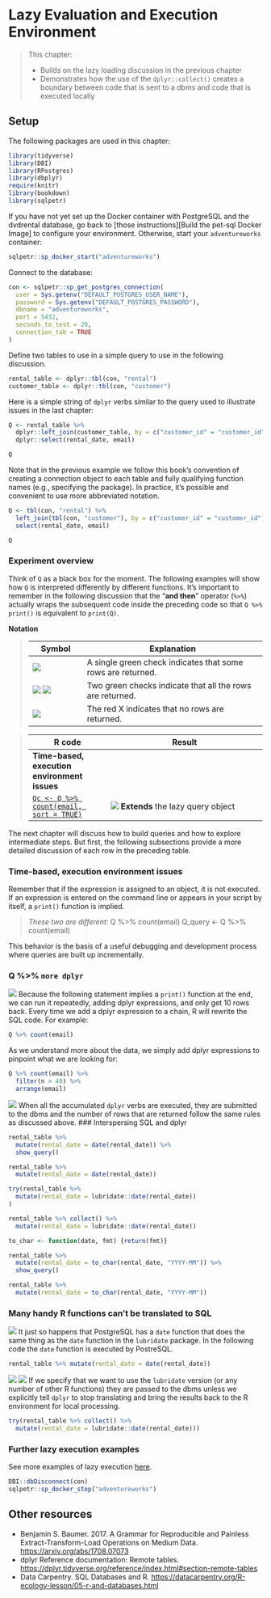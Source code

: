 # Lazy Evaluation and Execution Environment {#chapter_lazy-evaluation-and-timing}

> This chapter:
> 
> * Builds on the lazy loading discussion in the previous chapter
> * Demonstrates how the use of the `dplyr::collect()` creates a boundary between code that is sent to a dbms and code that is executed locally

## Setup

The following packages are used in this chapter:
```r
library(tidyverse)
library(DBI)
library(RPostgres)
library(dbplyr)
require(knitr)
library(bookdown)
library(sqlpetr)
```
If you have not yet set up the Docker container with PostgreSQL and the dvdrental database, go back to [those instructions][Build the pet-sql Docker Image] to configure your environment. Otherwise, start your `adventureworks` container:
```r
sqlpetr::sp_docker_start("adventureworks")
```
Connect to the database:
```r
con <- sqlpetr::sp_get_postgres_connection(
  user = Sys.getenv("DEFAULT_POSTGRES_USER_NAME"),
  password = Sys.getenv("DEFAULT_POSTGRES_PASSWORD"),
  dbname = "adventureworks",
  port = 5432, 
  seconds_to_test = 20, 
  connection_tab = TRUE
)
```
Define two tables to use in a simple query to use in the following discussion.
```r
rental_table <- dplyr::tbl(con, "rental")
customer_table <- dplyr::tbl(con, "customer")
```

Here is a simple string of `dplyr` verbs similar to the query used to illustrate issues in the last chapter:

```r
Q <- rental_table %>%
  dplyr::left_join(customer_table, by = c("customer_id" = "customer_id")) %>%
  dplyr::select(rental_date, email)

Q
```
Note that in the previous example we follow this book's convention of creating a connection object to each table and fully qualifying function names (e.g., specifying the package).  In practice, it's possible and convenient to use more abbreviated notation.
```r
Q <- tbl(con, "rental") %>%
  left_join(tbl(con, "customer"), by = c("customer_id" = "customer_id")) %>%
  select(rental_date, email)

Q
```

### Experiment overview
Think of `Q` as a black box for the moment.  The following examples will show how `Q` is interpreted differently by different functions. It's important to remember in the following discussion that the "**and then**" operator (`%>%`) actually wraps the subsequent code inside the preceding code so that `Q %>% print()` is equivalent to `print(Q)`.

**Notation**

> |Symbol|Explanation
> |----|-------------
> | ![](screenshots/green-check.png)| A single green check indicates that some rows are returned. <br>
> | ![](screenshots/green-check.png) ![](screenshots/green-check.png)| Two green checks indicate that all the rows are returned.
> | ![](screenshots/red-x.png) |The red X indicates that no rows are returned.
>


> R code | Result 
> -------| --------------
> **Time-based, execution environment issues** | 
> [`Qc <- Q %>% count(email, sort = TRUE)`](#lazy_q_build) | ![](screenshots/red-x.png) **Extends** the lazy query object
> 
> 

The next chapter will discuss how to build queries and how to explore intermediate steps. But first, the following subsections provide a more detailed discussion of each row in the preceding table.

### Time-based, execution environment issues

Remember that if the expression is assigned to an object, it is not executed.  If an expression is entered on the command line or appears in your script by itself, a `print()` function is implied. 

> *These two are different:*
> Q %>% count(email) 
> Q_query <- Q %>% count(email) 
>

This behavior is the basis of a useful debugging and development process where queries are built up incrementally.

### Q %>% `more dplyr` {#lazy_q_build}

![](screenshots/green-check.png) Because the following statement implies a `print()` function at the end, we can run it repeatedly, adding dplyr expressions, and only get 10 rows back.  Every time we add a dplyr expression to a chain, R will rewrite the SQL code.  For example:
```r
Q %>% count(email) 
```
As we understand more about the data, we simply add dplyr expressions to pinpoint what we are looking for:
```r
Q %>% count(email) %>% 
  filter(n > 40) %>% 
  arrange(email)
```

![](screenshots/green-check.png) When all the accumulated `dplyr` verbs are executed, they are submitted to the dbms and the number of rows that are returned follow the same rules as discussed above.
### Interspersing SQL and dplyr

```r
rental_table %>% 
  mutate(rental_date = date(rental_date)) %>% 
  show_query()

rental_table %>% 
  mutate(rental_date = date(rental_date))

try(rental_table %>% 
  mutate(rental_date = lubridate::date(rental_date))
)

rental_table %>% collect() %>% 
  mutate(rental_date = lubridate::date(rental_date)) 

```


```r
to_char <- function(date, fmt) {return(fmt)}

rental_table %>% 
  mutate(rental_date = to_char(rental_date, "YYYY-MM")) %>% 
  show_query()

rental_table %>% 
  mutate(rental_date = to_char(rental_date, "YYYY-MM")) 
```


### Many handy R functions can't be translated to SQL

![](screenshots/green-check.png) It just so happens that PostgreSQL has a `date` function that does the same thing as the `date` function in the `lubridate` package.  In the following code the `date` function is executed by PostreSQL.
```r
rental_table %>% mutate(rental_date = date(rental_date))
```
![](screenshots/green-check.png) ![](screenshots/green-check.png) If we specify that we want to use the `lubridate` version (or any number of other R functions) they are passed to the dbms unless we explicitly tell `dplyr` to stop translating and bring the results back to the R environment for local processing.
```r
try(rental_table %>% collect() %>% 
  mutate(rental_date = lubridate::date(rental_date)))
```

### Further lazy execution examples

See more examples of lazy execution [here](https://datacarpentry.org/R-ecology-lesson/05-r-and-databases.html).

```r
DBI::dbDisconnect(con)
sqlpetr::sp_docker_stop("adventureworks")
```


## Other resources

* Benjamin S. Baumer. 2017. A Grammar for Reproducible and Painless Extract-Transform-Load Operations on Medium Data. [https://arxiv.org/abs/1708.07073](https://arxiv.org/abs/1708.07073) 
* dplyr Reference documentation: Remote tables. [https://dplyr.tidyverse.org/reference/index.html#section-remote-tables](https://dplyr.tidyverse.org/reference/index.html#section-remote-tables)
* Data Carpentry. SQL Databases and R. [https://datacarpentry.org/R-ecology-lesson/05-r-and-databases.html](https://datacarpentry.org/R-ecology-lesson/05-r-and-databases.html)
